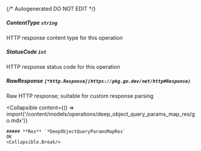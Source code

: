 {/* Autogenerated DO NOT EDIT  */}

##### **ContentType** `string`
HTTP response content type for this operation

##### **StatusCode** `int`
HTTP response status code for this operation

##### **RawResponse** `[*http.Response](https://pkg.go.dev/net/http#Response)`
Raw HTTP response; suitable for custom response parsing

<Collapsible
    content={() => import('/content/models/operations/deep_object_query_params_map_res/go.mdx')}
>
    ##### **Res** `*DeepObjectQueryParamsMapRes`
    OK
    <Collapsible.Break/>
</Collapsible>

